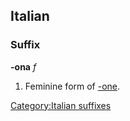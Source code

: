 ==Italian==
===Suffix===
'''-ona''' ''f''

#Feminine form of [[-one]].
[[Category:Italian suffixes]]